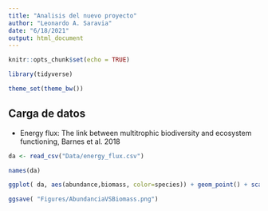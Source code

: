 ```yaml
---
title: "Analisis del nuevo proyecto"
author: "Leonardo A. Saravia"
date: "6/18/2021"
output: html_document
---
```


```r
knitr::opts_chunk$set(echo = TRUE)

library(tidyverse)

theme_set(theme_bw())

```

## Carga de datos


* Energy flux: The link between multitrophic biodiversity and ecosystem functioning, Barnes et al. 2018


```r

da <- read_csv("Data/energy_flux.csv") 

names(da)

ggplot( da, aes(abundance,biomass, color=species)) + geom_point() + scale_color_viridis_d()

ggsave( "Figures/AbundanciaVSBiomass.png")
```

